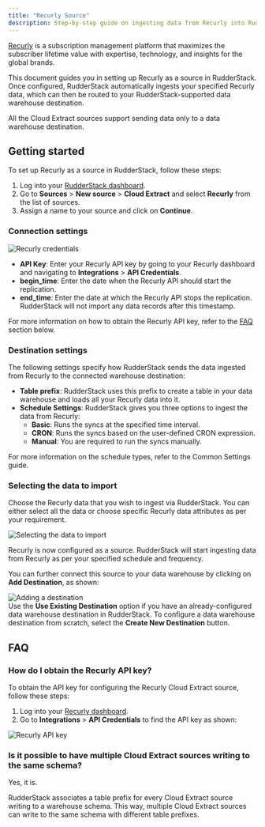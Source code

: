 ```yaml
---
title: "Recurly Source"
description: Step-by-step guide on ingesting data from Recurly into RudderStack.
---
```


[Recurly](https://recurly.com/) is a subscription management platform that maximizes the subscriber lifetime value with expertise, technology, and insights for the global brands.

This document guides you in setting up Recurly as a source in RudderStack. Once configured, RudderStack automatically ingests your specified Recurly data, which can then be routed to your RudderStack-supported data warehouse destination.

<div class="warningBlock">
All the Cloud Extract sources support sending data only to a <Link to="/destinations/warehouse-destinations/">data warehouse destination</Link>.
</div>

## Getting started

To set up Recurly as a source in RudderStack, follow these steps:

1. Log into your [RudderStack dashboard](https://app.rudderstack.com/).
2. Go to **Sources** > **New source** > **Cloud Extract** and select **Recurly** from the list of sources.
3. Assign a name to your source and click on **Continue**.

### Connection settings

<img src="../../assets/cloud-extract-sources/recurly-connection-settings.png" alt="Recurly credentials" />

- **API Key**: Enter your Recurly API key by going to your Recurly dashboard and navigating to **Integrations** > **API Credentials**.
- **begin_time**: Enter the date when the Recurly API should start the replication. 
- **end_time**: Enter the date at which the Recurly API stops the replication. RudderStack will not import any data records after this timestamp.

<div class="infoBlock">
For more information on how to obtain the Recurly API key, refer to the <a href="#faq">FAQ</a> section below.
</div>

### Destination settings

The following settings specify how RudderStack sends the data ingested from Recurly to the connected warehouse destination:

- **Table prefix**: RudderStack uses this prefix to create a table in your data warehouse and loads all your Recurly data into it.
- **Schedule Settings**: RudderStack gives you three options to ingest the data from Recurly:
    - **Basic**: Runs the syncs at the specified time interval. 
    - **CRON**: Runs the syncs based on the user-defined CRON expression.
    - **Manual**: You are required to run the syncs manually.

<div class="infoBlock">
For more information on the schedule types, refer to the <Link to="/sources/extract/common-settings/">Common Settings</Link> guide.
</div>

### Selecting the data to import

Choose the Recurly data that you wish to ingest via RudderStack. You can either select all the data or choose specific Recurly data attributes as per your requirement.

<img src="../../assets/cloud-extract-sources/recurly-connection-settings-1.png" alt="Selecting the data to import" />

Recurly is now configured as a source. RudderStack will start ingesting data from Recurly as per your specified schedule and frequency.

You can further connect this source to your data warehouse by clicking on **Add Destination**, as shown:

<img src="../../assets/cloud-extract-sources/add-destination.png" alt="Adding a destination" />

<div class="successBlock">
Use the <strong>Use Existing Destination</strong> option if you have an already-configured data warehouse destination in RudderStack. To configure a data warehouse destination from scratch, select the <strong>Create New Destination</strong> button.
</div>

## FAQ

### How do I obtain the Recurly API key?

To obtain the API key for configuring the Recurly Cloud Extract source, follow these steps:

1. Log into your [Recurly dashboard](https://recurly.com/).
2. Go to **Integrations** > **API Credentials** to find the API key as shown:

<img src="../../assets/cloud-extract-sources/recurly-connection-settings-2.png" alt="Recurly API key" />

### Is it possible to have multiple Cloud Extract sources writing to the same schema?

Yes, it is.

RudderStack associates a table prefix for every Cloud Extract source writing to a warehouse schema. This way, multiple Cloud Extract sources can write to the same schema with different table prefixes.
